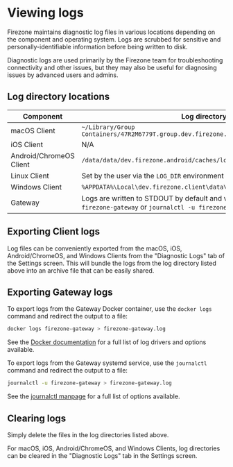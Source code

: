 
# Viewing logs

Firezone maintains diagnostic log files in various locations depending on the
component and operating system. Logs are scrubbed for sensitive and
personally-identifiable information before being written to disk.

Diagnostic logs are used primarily by the Firezone team for troubleshooting
connectivity and other issues, but they may also be useful for diagnosing issues
by advanced users and admins.

## Log directory locations

| Component               | Log directory                                                                                                                   |
| ----------------------- | ------------------------------------------------------------------------------------------------------------------------------- |
| macOS Client            | `~/Library/Group Containers/47R2M6779T.group.dev.firezone.firezone/Library/Caches/logs`                                         |
| iOS Client              | N/A                                                                                                                             |
| Android/ChromeOS Client | `/data/data/dev.firezone.android/caches/logs`                                                                                   |
| Linux Client            | Set by the user via the `LOG_DIR` environment variable, otherwise STDOUT                                                        |
| Windows Client          | `%APPDATA%\Local\dev.firezone.client\data\logs`                                                                                 |
| Gateway                 | Logs are written to STDOUT by default and viewable either by `docker logs firezone-gateway` or `journalctl -u firezone-gateway` |

## Exporting Client logs

Log files can be conveniently exported from the macOS, iOS, Android/ChromeOS,
and Windows Clients from the "Diagnostic Logs" tab of the Settings screen. This
will bundle the logs from the log directory listed above into an archive file
that can be easily shared.

## Exporting Gateway logs

<TabsGroup>
<TabsItem title="Docker" active>

To export logs from the Gateway Docker container, use the `docker logs` command
and redirect the output to a file:

```bash
docker logs firezone-gateway > firezone-gateway.log
```

See the
[Docker documentation](https://docs.docker.com/reference/cli/docker/container/logs/)
for a full list of log drivers and options available.

</TabsItem>
<TabsItem title="systemd">

To export logs from the Gateway systemd service, use the `journalctl` command
and redirect the output to a file:

```bash
journalctl -u firezone-gateway > firezone-gateway.log
```

See the
[journalctl manpage](https://man7.org/linux/man-pages/man1/journalctl.1.html)
for a full list of options available.

</TabsItem>
</TabsGroup>

## Clearing logs

Simply delete the files in the log directories listed above.

For macOS, iOS, Android/ChromeOS, and Windows Clients, log directories can be
cleared in the "Diagnostic Logs" tab in the Settings screen.
